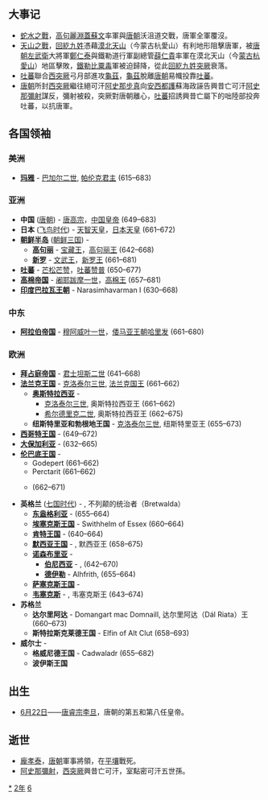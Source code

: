 {{yearTOC|662|唐'''[[龙朔|龙朔]]二年'''}}

== 大事记 ==
*[[蛇水之戰|蛇水之戰]]，[[高句麗|高句麗]][[淵蓋蘇文|淵蓋蘇文]]率軍與[[唐朝|唐朝]]沃沮道交戰，唐軍全軍覆沒。
*[[天山之戰|天山之戰]]，[[鐵勒|回紇九姓]]憑藉[[天山之戰|漠北天山]]（今蒙古杭愛山）有利地形阻擊唐軍，被[[唐朝|唐朝]][[左武衛|左武衛]]大將軍[[鄭仁泰|鄭仁泰]]與鐵勒道行軍副總管[[薛仁貴|薛仁貴]]率軍在漠北天山（今[[蒙古|蒙古]][[杭愛山|杭愛山]]）地區擊敗，[[鐵勒|鐵勒]][[比粟毒|比粟毒]]軍被迫歸降，從此[[鐵勒|回紇九姓]][[突厥汗國|突厥]]衰落。
*[[吐蕃|吐蕃]]聯合[[西突厥|西突厥]]弓月部進攻[[龜茲|龜茲]]，[[龜茲|龜茲]]脫離[[唐朝|唐朝]]易幟投靠[[吐蕃|吐蕃]]。
*[[唐朝|唐朝]]所封[[西突厥|西突厥]]繼往絕可汗[[阿史那步真|阿史那步真]]向[[安西都護|安西都護]]蘇海政誣告興昔亡可汗[[阿史那彌射|阿史那彌射]]謀反，彌射被殺，突厥對唐朝離心，[[吐蕃|吐蕃]]招誘興昔亡屬下的咄陸部投奔吐蕃，以抗唐軍。

== 各国领袖 ==
===美洲===
*'''[[玛雅文明|玛雅]]''' - [[巴加尔二世|巴加尔二世]], [[帕伦克|帕伦克君主]] (615–683)

===亚洲===
*'''中国''' ([[唐朝|唐朝]]) - [[唐高宗|唐高宗]]，[[中国皇帝|中国皇帝]] (649–683)
*'''日本''' ([[飞鸟时代|飞鸟时代]]) - [[天智天皇|天智天皇]]，[[日本天皇|日本天皇]] (661–672)
*'''[[朝鲜半岛|朝鲜半岛]]''' ([[朝鲜三国|朝鲜三国]]) -
**'''[[高句丽|高句丽]]''' - [[宝藏王|宝藏王]]，[[高句丽君主列表|高句丽王]] (642–668)
**'''[[新罗|新罗]]''' - [[文武王|文武王]]，[[新罗君主列表|新罗王]] (661–681)
*'''[[吐蕃|吐蕃]]''' - [[芒松芒赞|芒松芒赞]]，[[吐蕃君主列表|吐蕃赞普]] (650–677)
*'''[[高棉帝国|高棉帝国]]''' - [[阇耶跋摩一世|阇耶跋摩一世]]，[[柬埔寨君主列表|高棉王]] (657–681)
*'''[[印度|印度]][[帕拉瓦王朝|巴拉瓦王朝]]''' - Narasimhavarman I (630–668)

===中东===
*'''[[阿拉伯帝国|阿拉伯帝国]]''' - [[穆阿威叶一世|穆阿威叶一世]]，[[倭马亚王朝|倭马亚王朝]][[哈里发|哈里发]] (661–680)
===欧洲===
*'''[[拜占庭帝国|拜占庭帝国]]''' - [[君士坦斯二世|君士坦斯二世]] (641–668)
*'''[[法兰克王国|法兰克王国]]''' - [[克洛泰尔三世|克洛泰尔三世]], [[法兰克国王|法兰克国王]] (661–662)
**'''[[奥斯特拉西亚|奥斯特拉西亚]]''' - 
***[[克洛泰尔三世|克洛泰尔三世]], 奥斯特拉西亚王 (661–662)
***[[希尔德里克二世|希尔德里克二世]], 奥斯特拉西亚王 (662–675)
**'''纽斯特里亚和勃根地王国''' - [[克洛泰尔三世|克洛泰尔三世]], 纽斯特里亚王 (655–673)
*'''[[西哥特王国|西哥特王国]]''' - {{link-en|拉斯文思|Recceswinth}} (649–672)
*'''[[大保加利亚_(中世纪)|大保加利亚]]''' - {{tsl|en|Kubrat|库勃拉特}} (632–665)
*'''[[伦巴底人|伦巴底王国]]''' - 
**Godepert (661–662)
**Perctarit (661–662)
**{{link-en|格里摩尔德|Grimoald, King of the Lombards}} (662–671)
*'''英格兰''' ([[七国时代|七国时代]]) - {{link-en|俄斯维乌|Oswiu of Northumbria}}, 不列颠的统治者（Bretwalda）
**'''[[东盎格利亚|东盎格利亚]]''' - {{link-en|艾泽雷德|Aethelwold of East Anglia}} (655–664)
**'''[[埃塞克斯王国|埃塞克斯王国]]''' - Swithhelm of Essex (660–664)
**'''[[肯特王国|肯特王国]]''' - {{link-en|厄尔肯伯特|Eorcenberht of Kent}} (640–664)
**'''[[默西亚王国|默西亚王国]]''' - {{link-en|伍尔夫赫尔|Wulfhere of Mercia}}, 默西亚王 (658–675)
**'''[[诺森布里亚|诺森布里亚]]''' -
***'''[[伯尼西亞|伯尼西亚]]''' - {{link-en|俄斯维乌|Oswiu}}, {{link-en|伯尼西亚王|King of Northumbria}} (642–670)
***'''[[德伊勒|德伊勒]]''' - Alhfrith, {{link-en|德伊勒王|King of Northumbria}} (655–664)
**'''[[萨塞克斯王国|萨塞克斯王国]]''' -
**'''[[韦塞克斯|韦塞克斯]]''' - {{link-en|森沃尔赫|Cenwalh of Wessex}}, 韦塞克斯王 (643–674)
*'''苏格兰'''
**'''达尔里阿达''' - Domangart mac Domnaill, 达尔里阿达（Dál Riata）王 (660–673)
**'''斯特拉斯克莱德王国''' - Elfin of Alt Clut (658–693)
*'''威尔士''' -
**'''格威尼德王国''' - Cadwaladr (655–682)
**'''波伊斯王国'''

== 出生 ==
*[[6月22日|6月22日]]——[[唐睿宗|唐睿宗]][[李旦|李旦]]，唐朝的第五和第八任皇帝。

== 逝世 ==
{{Wikisource year mention}}
*[[龐孝泰|龐孝泰]]，[[唐朝|唐朝]]軍事將領，在[[平壤|平壤]]戰死。
*[[阿史那彌射|阿史那彌射]]，[[西突厥|西突厥]]興昔亡可汗，室點密可汗五世孫。

[[Category:662年|*]]
[[Category:660年代|2年]]
[[Category:7世纪各年|6]]